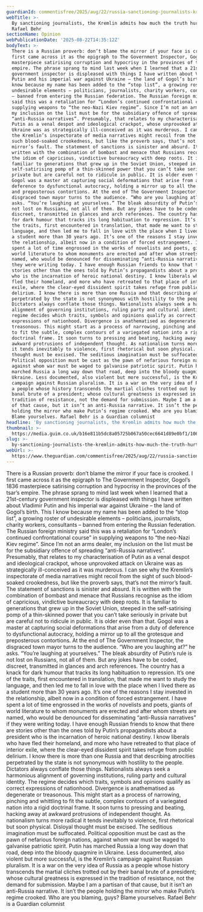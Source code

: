 ```yaml
---
guardianId: commentisfree/2025/aug/22/russia-sanctioning-journalists-kremlin-putin-ukraine
webTitle: >-
  By sanctioning journalists, the Kremlin admits how much the truth hurts |
  Rafael Behr
sectionName: Opinion
webPublicationDate: '2025-08-22T14:35:12Z'
bodyText: >-
  There is a Russian proverb: don’t blame the mirror if your face is crooked. I
  first came across it as the epigraph to The Government Inspector, Gogol’s 1836
  masterpiece satirising corruption and hypocrisy in the provinces of the tsar’s
  empire. The phrase sprang to mind last week when I learned that a 21st-century
  government inspector is displeased with things I have written about Vladimir
  Putin and his imperial war against Ukraine – the land of Gogol’s birth. This I
  know because my name has been added to the “stop list”, a growing roster of
  undesirable elements – politicians, journalists, charity workers, consultants
  – banned from entering the Russian federation. The Russian foreign ministry
  said this was a retaliation for “London’s continued confrontational course” in
  supplying weapons to “the neo-Nazi Kiev regime”. Since I’m not an arms dealer,
  my inclusion on the list must be for the subsidiary offence of spreading
  “anti-Russia narratives”. Presumably, that relates to my characterisation of
  Putin as a venal despot and ideological crackpot, whose unprovoked attack on
  Ukraine was as strategically ill-conceived as it was murderous. I can see why
  the Kremlin’s inspectorate of media narratives might recoil from the sight of
  such blood-soaked crookedness, but like the proverb says, that’s not the
  mirror’s fault. The statement of sanctions is sinister and absurd. It is
  written with the combination of bombast and menace that Russians recognise as
  the idiom of capricious, vindictive bureaucracy with deep roots. It is
  familiar to generations that grew up in the Soviet Union, steeped in the
  self-satirising pomp of a thin-skinned power that you can’t take seriously in
  private but are careful not to ridicule in public. It is older even than that.
  Gogol was a master at capturing social deformations that arise from a duty of
  deference to dysfunctional autocracy, holding a mirror up to all the grotesque
  and preposterous contortions. At the end of The Government Inspector, the
  disgraced town mayor turns to the audience. “Who are you laughing at?” he
  asks. “You’re laughing at yourselves.” The bleak absurdity of Putin’s rule is
  not lost on Russians, not all of them. But any jokes have to be coded,
  discreet, transmitted in glances and arch references. The country has a knack
  for dark humour that tracks its long habituation to repression. It’s one of
  the traits, first encountered in translation, that made me want to study the
  language, and then led me to fall in love with the place when I lived there as
  a student more than 30 years ago. It’s one of the reasons I stay invested in
  the relationship, albeit now in a condition of forced estrangement. I have
  spent a lot of time engrossed in the works of novelists and poets, giants of
  world literature to whom monuments are erected and after whom streets are
  named, who would be denounced for disseminating “anti-Russia narratives” if
  they were writing today. I have enough Russian friends to know that there are
  stories other than the ones told by Putin’s propagandists about a president
  who is the incarnation of heroic national destiny. I know liberals who have
  fled their homeland, and more who have retreated to that place of interior
  exile, where the clear-eyed dissident spirit takes refuge from public
  delirium. I know there is more than one Russia and that describing atrocities
  perpetrated by the state is not synonymous with hostility to the people.
  Dictators always conflate those things. Nationalists always seek a harmonious
  alignment of governing institutions, ruling party and cultural identity. The
  regime decides which traits, symbols and opinions qualify as correct
  expressions of nationhood. Divergence is anathematised as degenerate or
  treasonous. This might start as a process of narrowing, pinching and whittling
  to fit the subtle, complex contours of a variegated nation into a rigid
  doctrinal frame. It soon turns to pressing and beating, hacking away at
  awkward protrusions of independent thought. As nationalism turns more radical
  it tends inevitably to violence, first rhetorical but soon physical. Disloyal
  thought must be excised. The seditious imagination must be suffocated.
  Political opposition must be cast as the pawn of nefarious foreign nations,
  against whom war must be waged to galvanise patriotic spirit. Putin has
  marched Russia a long way down that road, deep into the bloody quagmire in
  Ukraine. Less documented, also violent but more successful, is the Kremlin’s
  campaign against Russian pluralism. It is a war on the very idea of Russia as
  a people whose history transcends the martial cliches trotted out by their
  banal brute of a president; whose cultural greatness is expressed in the
  tradition of resistance, not the demand for submission. Maybe I am a partisan
  of that cause, but it isn’t an anti-Russia narrative. It isn’t the people
  holding the mirror who make Putin’s regime crooked. Who are you blaming, guys?
  Blame yourselves. Rafael Behr is a Guardian columnist
headline: 'By sanctioning journalists, the Kremlin admits how much the truth hurts'
thumbnail: >-
  https://media.guim.co.uk/b16e811b5dc8a05725b067a50cec6641d89e0bf1/1064_0_5298_4241/500.jpg
slug: >-
  by-sanctioning-journalists-the-kremlin-admits-how-much-the-truth-hurts-or-rafael-behr
webUrl: >-
  https://www.theguardian.com/commentisfree/2025/aug/22/russia-sanctioning-journalists-kremlin-putin-ukraine
---
```

There is a Russian proverb: don’t blame the mirror if your face is crooked. I first came across it as the epigraph to The Government Inspector, Gogol’s 1836 masterpiece satirising corruption and hypocrisy in the provinces of the tsar’s empire. The phrase sprang to mind last week when I learned that a 21st-century government inspector is displeased with things I have written about Vladimir Putin and his imperial war against Ukraine – the land of Gogol’s birth. This I know because my name has been added to the “stop list”, a growing roster of undesirable elements – politicians, journalists, charity workers, consultants – banned from entering the Russian federation. The Russian foreign ministry said this was a retaliation for “London’s continued confrontational course” in supplying weapons to “the neo-Nazi Kiev regime”. Since I’m not an arms dealer, my inclusion on the list must be for the subsidiary offence of spreading “anti-Russia narratives”. Presumably, that relates to my characterisation of Putin as a venal despot and ideological crackpot, whose unprovoked attack on Ukraine was as strategically ill-conceived as it was murderous. I can see why the Kremlin’s inspectorate of media narratives might recoil from the sight of such blood-soaked crookedness, but like the proverb says, that’s not the mirror’s fault. The statement of sanctions is sinister and absurd. It is written with the combination of bombast and menace that Russians recognise as the idiom of capricious, vindictive bureaucracy with deep roots. It is familiar to generations that grew up in the Soviet Union, steeped in the self-satirising pomp of a thin-skinned power that you can’t take seriously in private but are careful not to ridicule in public. It is older even than that. Gogol was a master at capturing social deformations that arise from a duty of deference to dysfunctional autocracy, holding a mirror up to all the grotesque and preposterous contortions. At the end of The Government Inspector, the disgraced town mayor turns to the audience. “Who are you laughing at?” he asks. “You’re laughing at yourselves.” The bleak absurdity of Putin’s rule is not lost on Russians, not all of them. But any jokes have to be coded, discreet, transmitted in glances and arch references. The country has a knack for dark humour that tracks its long habituation to repression. It’s one of the traits, first encountered in translation, that made me want to study the language, and then led me to fall in love with the place when I lived there as a student more than 30 years ago. It’s one of the reasons I stay invested in the relationship, albeit now in a condition of forced estrangement. I have spent a lot of time engrossed in the works of novelists and poets, giants of world literature to whom monuments are erected and after whom streets are named, who would be denounced for disseminating “anti-Russia narratives” if they were writing today. I have enough Russian friends to know that there are stories other than the ones told by Putin’s propagandists about a president who is the incarnation of heroic national destiny. I know liberals who have fled their homeland, and more who have retreated to that place of interior exile, where the clear-eyed dissident spirit takes refuge from public delirium. I know there is more than one Russia and that describing atrocities perpetrated by the state is not synonymous with hostility to the people. Dictators always conflate those things. Nationalists always seek a harmonious alignment of governing institutions, ruling party and cultural identity. The regime decides which traits, symbols and opinions qualify as correct expressions of nationhood. Divergence is anathematised as degenerate or treasonous. This might start as a process of narrowing, pinching and whittling to fit the subtle, complex contours of a variegated nation into a rigid doctrinal frame. It soon turns to pressing and beating, hacking away at awkward protrusions of independent thought. As nationalism turns more radical it tends inevitably to violence, first rhetorical but soon physical. Disloyal thought must be excised. The seditious imagination must be suffocated. Political opposition must be cast as the pawn of nefarious foreign nations, against whom war must be waged to galvanise patriotic spirit. Putin has marched Russia a long way down that road, deep into the bloody quagmire in Ukraine. Less documented, also violent but more successful, is the Kremlin’s campaign against Russian pluralism. It is a war on the very idea of Russia as a people whose history transcends the martial cliches trotted out by their banal brute of a president; whose cultural greatness is expressed in the tradition of resistance, not the demand for submission. Maybe I am a partisan of that cause, but it isn’t an anti-Russia narrative. It isn’t the people holding the mirror who make Putin’s regime crooked. Who are you blaming, guys? Blame yourselves. Rafael Behr is a Guardian columnist

